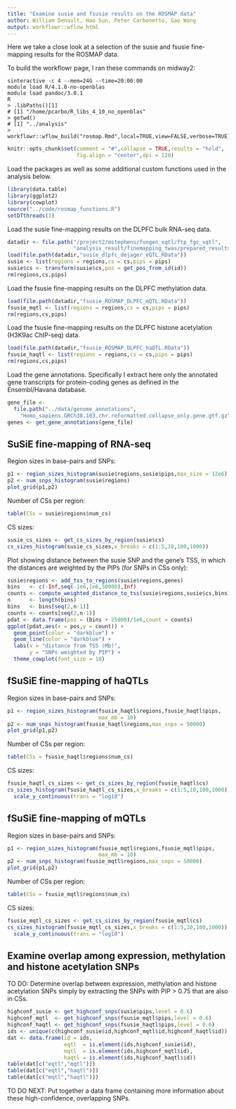 ```yaml
---
title: "Examine susie and fsusie results on the ROSMAP data"
author: William Denault, Hao Sun, Peter Carbonetto, Gao Wang
output: workflowr::wflow_html
---
```


Here we take a close look at a selection of the susie and fsusie
fine-mapping results for the ROSMAP data.

To build the workflowr page, I ran these commands on midway2:

```
sinteractive -c 4 --mem=24G --time=20:00:00
module load R/4.1.0-no-openblas
module load pandoc/3.0.1
R
> .libPaths()[1]
# [1] "/home/pcarbo/R_libs_4_10_no_openblas"
> getwd()
# [1] "../analysis"
> workflowr::wflow_build("rosmap.Rmd",local=TRUE,view=FALSE,verbose=TRUE)
```

```r
knitr::opts_chunk$set(comment = "#",collapse = TRUE,results = "hold",
                      fig.align = "center",dpi = 120)
```

Load the packages as well as some additional custom functions used in
the analysis below.

```r
library(data.table)
library(ggplot2)
library(cowplot)
source("../code/rosmap_functions.R")
setDTthreads(1)
```

Load the susie fine-mapping results on the DLPFC bulk RNA-seq data.

```r
datadir <- file.path("/project2/mstephens/fungen_xqtl/ftp_fgc_xqtl",
                     "analysis_result/finemapping_twas/prepared_results")
load(file.path(datadir,"susie_dlpfc_dejager_eQTL.RData"))					 
susie <- list(regions = regions,cs = cs,pips = pips)
susie$cs <- transform(susie$cs,pos = get_pos_from_id(id))
rm(regions,cs,pips)
```

Load the fsusie fine-mapping results on the DLPFC methylation data.

```r
load(file.path(datadir,"fsusie_ROSMAP_DLPFC_mQTL.RData"))
fsusie_mqtl <- list(regions = regions,cs = cs,pips = pips)
rm(regions,cs,pips)
```

Load the fsusie fine-mapping results on the DLPFC histone acetylation
(H3K9ac ChIP-seq) data.


```r
load(file.path(datadir,"fsusie_ROSMAP_DLPFC_haQTL.RData"))
fsusie_haqtl <- list(regions = regions,cs = cs,pips = pips)
rm(regions,cs,pips)
```

Load the gene annotations. Specifically I extract here only the
annotated gene transcripts for protein-coding genes as defined in the
Ensembl/Havana database.

```r
gene_file <-
  file.path("../data/genome_annotations",
    "Homo_sapiens.GRCh38.103.chr.reformatted.collapse_only.gene.gtf.gz")
genes <- get_gene_annotations(gene_file)
```

SuSiE fine-mapping of RNA-seq
-----------------------------

Region sizes in base-pairs and SNPs:

```r
p1 <- region_sizes_histogram(susie$regions,susie$pips,max_size = 12e6)
p2 <- num_snps_histogram(susie$regions)
plot_grid(p1,p2)
```

Number of CSs per region:

```r
table(CSs = susie$regions$num_cs)
```

CS sizes:

```r
susie_cs_sizes <- get_cs_sizes_by_region(susie$cs)
cs_sizes_histogram(susie_cs_sizes,x_breaks = c(1:5,10,100,1000))
```

Plot showing distance between the susie SNP and the gene's TSS, in
which the distances are weighted by the PIPs (for SNPs in CSs only):

```r
susie$regions <- add_tss_to_regions(susie$regions,genes)
bins   <- c(-Inf,seq(-1e6,1e6,50000),Inf)
counts <- compute_weighted_distance_to_tss(susie$regions,susie$cs,bins)
n      <- length(bins)
bins   <- bins[seq(2,n-1)]
counts <- counts[seq(2,n-1)]
pdat <- data.frame(pos = (bins + 25000)/1e6,count = counts)
ggplot(pdat,aes(x = pos,y = count)) +
  geom_point(color = "darkblue") +
  geom_line(color = "darkblue") +
  labs(x = "distance from TSS (Mb)",
       y = "SNPs weighted by PIP") +
  theme_cowplot(font_size = 10)
```

fSuSiE fine-mapping of haQTLs
-----------------------------

Region sizes in base-pairs and SNPs:

```r
p1 <- region_sizes_histogram(fsusie_haqtl$regions,fsusie_haqtl$pips,
                             max_mb = 10)
p2 <- num_snps_histogram(fsusie_haqtl$regions,max_snps = 50000)
plot_grid(p1,p2)
```

Number of CSs per region:

```r
table(CSs = fsusie_haqtl$regions$num_cs)
```

CS sizes:

```r
fsusie_haqtl_cs_sizes <- get_cs_sizes_by_region(fsusie_haqtl$cs)
cs_sizes_histogram(fsusie_haqtl_cs_sizes,x_breaks = c(1:5,10,100,1000)) +
  scale_y_continuous(trans = "log10")
```

fSuSiE fine-mapping of mQTLs
----------------------------

Region sizes in base-pairs and SNPs:

```r
p1 <- region_sizes_histogram(fsusie_mqtl$regions,fsusie_mqtl$pips,
                             max_mb = 10)
p2 <- num_snps_histogram(fsusie_mqtl$regions,max_snps = 50000)
plot_grid(p1,p2)
```

Number of CSs per region:

```r
table(CSs = fsusie_mqtl$regions$num_cs)
```

CS sizes:

```r
fsusie_mqtl_cs_sizes <- get_cs_sizes_by_region(fsusie_mqtl$cs)
cs_sizes_histogram(fsusie_mqtl_cs_sizes,x_breaks = c(1:5,10,100,1000)) +
  scale_y_continuous(trans = "log10")
```

Examine overlap among expression, methylation and histone acetylation SNPs
--------------------------------------------------------------------------

TO DO: Determine overlap between expression, methylation and histone
acetylation SNPs simply by extracting the SNPs with PIP > 0.75 that
are also in CSs.

```r
highconf_susie <- get_highconf_snps(susie$pips,level = 0.6)
highconf_mqtl  <- get_highconf_snps(fsusie_mqtl$pips,level = 0.6)
highconf_haqtl <- get_highconf_snps(fsusie_haqtl$pips,level = 0.6)
ids <- unique(c(highconf_susie$id,highconf_mqtl$id,highconf_haqtl$id))
dat <- data.frame(id = ids,
                  eqtl  = is.element(ids,highconf_susie$id),
				  mqtl  = is.element(ids,highconf_mqtl$id),
				  haqtl = is.element(ids,highconf_haqtl$id))
table(dat[c("eqtl","mqtl")])
table(dat[c("eqtl","haqtl")])
table(dat[c("mqtl","haqtl")])
```

TO DO NEXT: Put together a data frame containing more information
about these high-confidence, overlapping SNPs.

